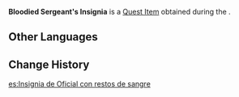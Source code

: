 {{Item Infobox
|id           = 101694
|image        = Item Bloodied Sergeant's Insignia.png
|type         = Quest Items
|description  = The bloodied and muddied insignia of a Fatui sergeant. You have no idea how it ended up in the depths of The Chasm.
|source1      = [[Lost in a Foreign Land: Seeking]]
|quest        = Lost in a Foreign Land: Seeking
|related_type = Variant
|related_item = Sergeant's Insignia
}}
'''Bloodied Sergeant's Insignia''' is a [[Quest Item]] obtained during the {{Quest|Lost in a Foreign Land: Seeking}}.

==Other Languages==
{{Other Languages
|default_hidden = 1
|en      = Bloodied Sergeant's Insignia
|zhs     = 染血的士官徽记
|zhs_rm  = Rǎn Xuè de Shìguān Huījì
|zht     = 染血的士官徽記
|zht_rm  = Rǎn Xiě de Shìguān Huījì
|ja      = 血染めの士官記章
|ja_rm   = Chizome no Shikan Kishou
|ko      = 피에 물든 사관의 휘장
|ko_rm   = Pie Muldeon Sagwan-ui Hwijang
|es      = Insignia de Oficial con restos de sangre
|fr      = Insigne ensanglanté de sergent
|ru      = Окровавленный шеврон сержанта
|th      = ตราสัญลักษณ์ทหารเปื้อนเลือด
|th_rm   = 
|vi      = Huy Hiệu Sĩ Quan Nhuốm Máu
|de      = Blutiges Abzeichen für Unteroffiziere
|id      = Lambang Sersan Berdarah
|pt      = Insígnia do Sargento Ensanguentada
|tr      = Kanlı Çavuş Nişanı
|it      = Emblema insanguinato del sergente
}}

==Change History==
{{Change History|2.6}}

[[es:Insignia de Oficial con restos de sangre]]
